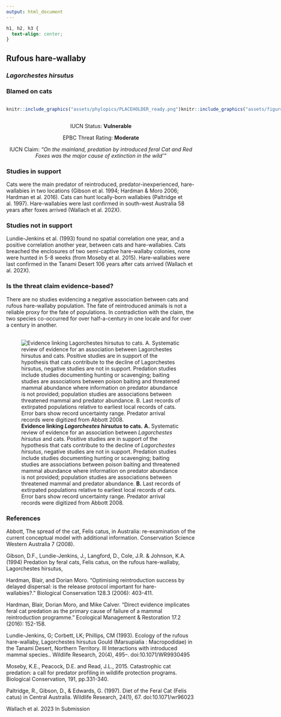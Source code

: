 ```yaml
---
output: html_document
---
```

```css
h1, h2, h3 {
  text-align: center;
}
```

## **Rufous hare-wallaby**
### *Lagorchestes hirsutus*
### Blamed on cats

:::: {style="display: flex;"}

::: {}
  ```r
  knitr::include_graphics("assets/phylopics/PLACEHOLDER_ready.png")
  ```
:::

::: {}

:::

::: {}
  ```r
  knitr::include_graphics("assets/figures/Map_Cat_Lagorchestes hirsutus.png")
  ```
:::

::::
<center>
IUCN Status: **Vulnerable**

EPBC Threat Rating: **Moderate**

IUCN Claim: *"On the mainland, predation by introduced feral Cat and Red Foxes was the major cause of extinction in the wild'"*

</center>

### Studies in support

Cats were the main predator of reintroduced, predator-inexperienced, hare-wallabies in two locations (Gibson et al. 1994; Hardman & Moro 2006; Hardman et al. 2016). Cats can hunt locally-born wallabies (Paltridge et al. 1997). Hare-wallabies were last confirmed in south-west Australia 58 years after foxes arrived (Wallach et al. 202X).

### Studies not in support

Lundie-Jenkins et al. (1993) found no spatial correlation one year, and a positive correlation another year, between cats and hare-wallabies. Cats breached the enclosures of two semi-captive hare-wallaby colonies, none were hunted in 5-8 weeks (from Moseby et al. 2015). Hare-wallabies were last confirmed in the Tanami Desert 106 years after cats arrived (Wallach et al. 202X).

### Is the threat claim evidence-based?

There are no studies evidencing a negative association between cats and rufous hare-wallaby population. The fate of reintroduced animals is not a reliable proxy for the fate of populations. In contradiction with the claim, the two species co-occurred for over half-a-century in one locale and for over a century in another.
<br>
<br>

![**Evidence linking *Lagorchestes hirsutus* to cats.** **A.** Systematic review of evidence for an association between *Lagorchestes hirsutus* and cats. Positive studies are in support of the hypothesis that cats contribute to the decline of *Lagorchestes hirsutus*, negative studies are not in support. Predation studies include studies documenting hunting or scavenging; baiting studies are associations between poison baiting and threatened mammal abundance where information on predator abundance is not provided; population studies are associations between threatened mammal and predator abundance. **B.** Last records of extirpated populations relative to earliest local records of cats. Error bars show record uncertainty range. Predator arrival records were digitized from Abbott 2008.](assets/figures/Main_Evidence_Cat_Lagorchestes hirsutus.png)

### References

Abbott, The spread of the cat, Felis catus, in Australia: re-examination of the current conceptual model with additional information. Conservation Science Western Australia 7 (2008).

Gibson, D.F., Lundie-Jenkins, J., Langford, D., Cole, J.R. & Johnson, K.A. (1994) Predation by feral cats, Felis catus, on the rufous hare-wallaby, Lagorchestes hirsutus,

Hardman, Blair, and Dorian Moro. "Optimising reintroduction success by delayed dispersal: is the release protocol important for hare-wallabies?." Biological Conservation 128.3 (2006): 403-411.

Hardman, Blair, Dorian Moro, and Mike Calver. "Direct evidence implicates feral cat predation as the primary cause of failure of a mammal reintroduction programme." Ecological Management & Restoration 17.2 (2016): 152-158.

Lundie-Jenkins, G; Corbett, LK; Phillips, CM (1993). Ecology of the rufous hare-wallaby, Lagorchestes hirsutus Gould (Marsupialia : Macropodidae) in the Tanami Desert, Northern Territory. III Interactions with introduced mammal species.. Wildlife Research, 20(4), 495–. doi:10.1071/WR9930495 

Moseby, K.E., Peacock, D.E. and Read, J.L., 2015. Catastrophic cat predation: a call for predator profiling in wildlife protection programs. Biological Conservation, 191, pp.331-340.

Paltridge, R., Gibson, D., & Edwards, G. (1997). Diet of the Feral Cat (Felis catus) in Central Australia. Wildlife Research, 24(1), 67. doi:10.1071/wr96023 

Wallach et al. 2023 In Submission

